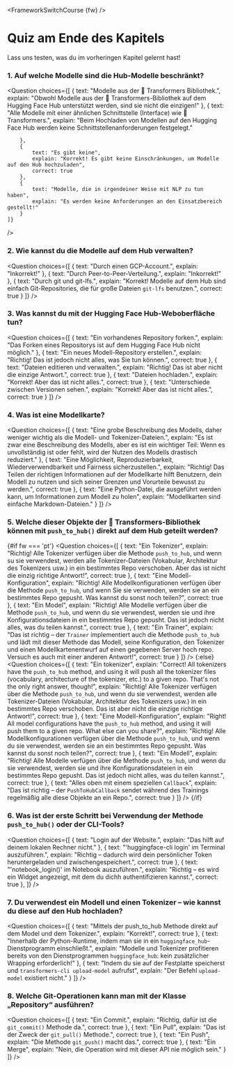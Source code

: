 <FrameworkSwitchCourse {fw} />

<!-- DISABLE-FRONTMATTER-SECTIONS -->

# Quiz am Ende des Kapitels

<CourseFloatingBanner
    chapter={4}
    classNames="absolute z-10 right-0 top-0"
/>

Lass uns testen, was du im vorheringen Kapitel gelernt hast!
  
### 1. Auf welche Modelle sind die Hub-Modelle beschränkt?

<Question
	choices={[
		{
			text: "Modelle aus der 🤗 Transformers Bibliothek.",
			explain: "Obwohl Modelle aus der 🤗 Transformers-Bibliothek auf dem Hugging Face Hub unterstützt werden, sind sie nicht die einzigen!"
		},
		{
			text: "Alle Modelle mit einer ähnlichen Schnittstelle (Interface) wie 🤗 Transformers.",
			explain: "Beim Hochladen von Modellen auf den Hugging Face Hub werden keine Schnittstellenanforderungen festgelegt."
			
		},
		{
			text: "Es gibt keine",
			explain: "Korrekt! Es gibt keine Einschränkungen, um Modelle auf den Hub hochzuladen",
            correct: true
		},
        {
			text: "Modelle, die in irgendeiner Weise mit NLP zu tun haben",
			explain: "Es werden keine Anforderungen an den Einsatzbereich gestellt!"
		}
	]}
/>

### 2. Wie kannst du die Modelle auf dem Hub verwalten?

<Question
	choices={[
		{
			text: "Durch einen GCP-Account.",
			explain: "Inkorrekt!"
		},
		{
			text: "Durch Peer-to-Peer-Verteilung.",
			explain: "Inkorrekt!"
		},
		{
			text: "Durch git und git-lfs.",
			explain: "Korrekt! Modelle auf dem Hub sind einfach Git-Repositories, die für große Dateien <code>git-lfs</code> benutzen.",
            correct: true
		}
	]}
/>

### 3. Was kannst du mit der Hugging Face Hub-Weboberfläche tun?

<Question
	choices={[
		{
			text: "Ein vorhandenes Repository forken.",
			explain: "Das Forken eines Repositorys ist auf dem Hugging Face Hub nicht möglich."
		},
		{
			text: "Ein neues Modell-Repository erstellen.",
			explain: "Richtig! Das ist jedoch nicht alles, was Sie tun können.",
            correct: true
		},
		{
			text: "Dateien editieren und verwalten.",
			explain: "Richtig! Das ist aber nicht die einzige Antwort.",
            correct: true
		},
        {
			text: "Dateien hochladen.",
			explain: "Korrekt! Aber das ist nicht alles.",
            correct: true
		},
        {
			text: "Unterschiede zwischen Versionen sehen.",
			explain: "Korrekt! Aber das ist nicht alles.",
            correct: true
		}
	]}
/>

### 4. Was ist eine Modellkarte?

<Question
	choices={[
		{
			text: "Eine grobe Beschreibung des Modells, daher weniger wichtig als die Modell- und Tokenizer-Dateien.",
			explain: "Es ist zwar eine Beschreibung des Modells, aber es ist ein wichtiger Teil: Wenn es unvollständig ist oder fehlt, wird der Nutzen des Modells drastisch reduziert."
		},
		{
			text: "Eine Möglichkeit, Reproduzierbarkeit, Wiederverwendbarkeit und Fairness sicherzustellen.",
			explain: "Richtig! Das Teilen der richtigen Informationen auf der Modellkarte hilft Benutzern, dein Modell zu nutzen und sich seiner Grenzen und Vorurteile bewusst zu werden.",
            correct: true
		},
		{
			text: "Eine Python-Datei, die ausgeführt werden kann, um Informationen zum Modell zu holen",
			explain: "Modellkarten sind einfache Markdown-Dateien."
		}
	]}
/>

### 5. Welche dieser Objekte der 🤗 Transformers-Bibliothek können mit `push_to_hub()` direkt auf dem Hub geteilt werden?

{#if fw === 'pt'}
<Question
	choices={[
		{
			text: "Ein Tokenizer",
			explain: "Richtig! Alle Tokenizer verfügen über die Methode <code>push_to_hub</code>, und wenn su sie verwendest, werden alle Tokenizer-Dateien (Vokabular, Architektur des Tokenizers usw.) in ein bestimmtes Repo verschoben. Aber das ist nicht die einzig richtige Antwort!",
            correct: true
		},
		{
			text: "Eine Modell-Konfiguration",
			explain: "Richtig! Alle Modellkonfigurationen verfügen über die Methode <code>push_to_hub</code>, und wenn Sie sie verwenden, werden sie an ein bestimmtes Repo gepusht. Was kannst du sonst noch teilen?",
            correct: true
		},
		{
			text: "Ein Model",
			explain: "Richtig! Alle Modelle verfügen über die Methode <code>push_to_hub</code>, und wenn du sie verwendest, werden sie und ihre Konfigurationsdateien in ein bestimmtes Repo gepusht. Das ist jedoch nicht alles, was du teilen kannst.",
            correct: true
		},
        {
			text: "Ein Trainer",
			explain: "Das ist richtig – der <code>Trainer</code> implementiert auch die Methode <code>push_to_hub</code> und lädt mit dieser Methode das Modell, seine Konfiguration, den Tokenizer und einen Modellkartenentwurf auf einen gegebenen Server hoch repo. Versuch es auch mit einer anderen Antwort!",
            correct: true
		}
	]}
/>
{:else}
<Question
	choices={[
		{
			text: "Ein tokenizer",
			explain: "Correct! All tokenizers have the <code>push_to_hub</code> method, and using it will push all the tokenizer files (vocabulary, architecture of the tokenizer, etc.) to a given repo. That's not the only right answer, though!",
			explain: "Richtig! Alle Tokenizer verfügen über die Methode <code>push_to_hub</code>, und wenn du sie verwendest, werden alle Tokenizer-Dateien (Vokabular, Architektur des Tokenizers usw.) in ein bestimmtes Repo verschoben. Das ist aber nicht die einzige richtige Antwort!",
            correct: true
		},
		{
			text: "Eine Modell-Konfiguration",
			explain: "Right! All model configurations have the <code>push_to_hub</code> method, and using it will push them to a given repo. What else can you share?",
			explain: "Richtig! Alle Modellkonfigurationen verfügen über die Methode <code>push_to_hub</code>, und wenn du sie verwendest, werden sie an ein bestimmtes Repo gepusht. Was kannst du sonst noch teilen?",
            correct: true
		},
		{
			text: "Ein Modell",
			explain: "Richtig! Alle Modelle verfügen über die Methode <code>push_to_hub</code>, und wenn du sie verwendest, werden sie und ihre Konfigurationsdateien in ein bestimmtes Repo gepusht. Das ist jedoch nicht alles, was du teilen kannst.",
            correct: true
		},
		{
			text: "Alles oben mit einem speziellen `Callback`",
			explain: "Das ist richtig – der <code>PushToHubCallback</code> sendet während des Trainings regelmäßig alle diese Objekte an ein Repo.",
            correct: true
		}
	]}
/>
{/if}

### 6. Was ist der erste Schritt bei Verwendung der Methode `push_to_hub()` oder der CLI-Tools?

<Question
	choices={[
		{
			text: "Login auf der Website.",
			explain: "Das hilft auf deinem lokalen Rechner nicht."
		},
		{
			text: "'huggingface-cli login' im Terminal auszuführen.",
			explain: "Richtig – dadurch wird dein persönlicher Token heruntergeladen und zwischengespeichert.",
            correct: true
		},
		{
			text: "'notebook_login()' im Notebook auszuführen.",
			explain: "Richtig – es wird ein Widget angezeigt, mit dem du dichh authentifizieren kannst.",
            correct: true
		},
	]}
/>

### 7. Du verwendest ein Modell und einen Tokenizer – wie kannst du diese auf den Hub hochladen?

<Question
	choices={[
		{
			text: "Mittels der push_to_hub Methode direkt auf dem Model und dem Tokenizer.",
			explain: "Korrekt!",
            correct: true
		},
		{
			text: "Innerhalb der Python-Runtime, indem man sie in ein <code>huggingface_hub</code>-Dienstprogramm einschließt.",
			explain: "Modelle und Tokenizer profitieren bereits von den Dienstprogrammen <code>huggingface_hub</code>: kein zusätzlicher Wrapping erforderlich!"
		},
		{
			text: "Indem du sie auf der Festplatte speicherst und <code>transformers-cli upload-model</code> aufrufst",
			explain: "Der Befehl <code>upload-model</code> existiert nicht."
		}
	]}
/>

### 8. Welche Git-Operationen kann man mit der Klasse „Repository“ ausführen?

<Question
	choices={[
		{
			text: "Ein Commit.",
			explain: "Richtig, dafür ist die <code>git_commit()</code> Methode da.",
            correct: true
		},
		{
			text: "Ein Pull",
			explain: "Das ist der Zweck der <code>git_pull()</code> Methode.",
            correct: true
		},
		{
			text: "Ein Push",
			explain: "Die Methode <code>git_push()</code> macht das.",
            correct: true
		},
		{
			text: "Ein Merge",
			explain: "Nein, die Operation wird mit dieser API nie möglich sein."
		}
	]}
/>
